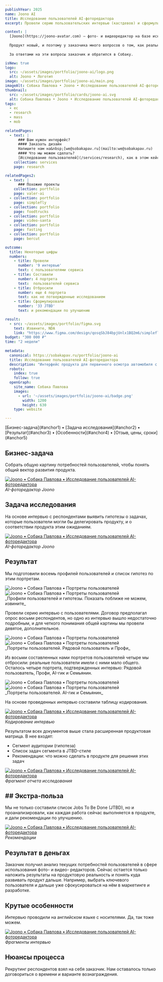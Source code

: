 ```yaml
---
publishYear: 2025
name: Joono AI
title: Исследование пользователей AI-фоторедактора 
excerpt: Провели серию пользовательских интервью (кастдевов) и сформулировали гипотезы, которые помогут улучшить мобильное приложение Joono.

context: |
  [Joono](https://joono-avatar.com) — фото- и видеоредактор на базе искусственного интеллекта, который позволяет превращать и изменять фотографии согласно последним модным трендам соцсетей.  
  
  Продукт новый, и поэтому у заказчика много вопросов о том, как реально ведут себя люди. Неясно в том числе, какие есть типы пользователей, какую работу они хотят делегировать продукту, каковы их ожидания и где они встречаются, а где нет, с реальностью приложения.
  
  За ответами на эти вопросы заказчик и обратился в Собаку. 

isNew: true
logo:
  src: ~/assets/images/portfolio/joono-ai/logo.png
  alt: Joono • Логотип
image: ~/assets/images/portfolio/joono-ai/main.png
imageAlt: Собака Павлова • Joono • Исследование пользователей AI-фоторедактора
thumbnail:
  src: ~/assets/images/portfolio/cards/joono-ai.svg
  alt: Собака Павлова • Joono • Исследование пользователей AI-фоторедактора 
tags:
  - ec
  - research
  - mass
  - mob
  
relatedPages:
  - text: |
      ### Вам нужен интерфейс?
      #### Заказать дизайн
      Напишите нам на&nbsp;[we@sobakapav.ru](mailto:we@sobakapav.ru) 
      #### Что мы можем сделать?
      [Исследование пользователей](/services/research), как в этом кейсе, и [многое другое](/services). 
    collection: services
    page: research

relatedPages2:
  - text: |
      ### Похожие проекты
    collection: portfolio
    page: valer-ai
  - collection: portfolio
    page: simplefly
  - collection: portfolio
    page: foodtrucks
  - collection: portfolio
    page: video-santa
  - collection: portfolio
    page: fasting
  - collection: portfolio
    page: bercut

outcome:
  title: Некоторые цифры
  numbers:
    - title: Провели
      number: '9 интервью'
      text: с пользователями сервиса 
    - title: Составили
      number: 4 портрета
      text:  пользователей сервиса
    - title: Отбросили
      number: еще 4 портрета
      text: как не потвержденные исследованием
    - title: Сформулировали
      number: '33 JTBD'
      text: и рекомендации по улучшению

result:
  - src: ~/assets/images/portfolio/figma.svg
    text: Извините, NDA
    link: "https://www.figma.com/design/qosqSbJ84bpjUnlx1BQ2m6/simplefly?node-id=5-15406&t=VW71xi0QkSmWx0f1-0"
budget: "300 000 ₽"
time: "2 недели"
  
metadata:
  canonical: https://sobakapav.ru/portfolio/joono-ai
  title: Исследование пользователей AI-фоторедактора
  description: "Интерфейс продукта для первичного осмотра автомобиля с помощью искусственного интеллекта."
  robots:
    index: true
    follow: true
  openGraph:
    site_name: Собака Павлова
    images:
      - url: '~/assets/images/portfolio/joono-ai/badge.png'
        width: 1200
        height: 630
    type: website

---
```


<TOC>
[Бизнес-задача](#anchor1) • [Задача исследования](#anchor2) • [Результат](#anchor3) • [Особенности](#anchor4) • [Отзыв, цены, сроки](#anchor5)
</TOC>

## <a name="anchor1" />Бизнес-задача

Собрать общую картину потребностей пользователей, чтобы понять общий вектор развития продукта.

<a href="/images/portfolio/joono-ai/1.png" target="_blank">![Joono • Собака Павлова • Исследование пользователей AI-фоторедактора](~/assets/images/portfolio/joono-ai/1.png)</a>
_AI-фоторедактор Joono_

## <a name="anchor2" />Задача исследования

На основе интервью с респондентами выявить гипотезы о задачах, которые пользователи могли бы делегировать продукту, и о соответствии продукта этим ожиданиям.

<a href="/images/portfolio/joono-ai/2.png" target="_blank">![Joono • Собака Павлова • Исследование пользователей AI-фоторедактора](~/assets/images/portfolio/joono-ai/2.png)</a>
_AI-фоторедактор Joono_

## <a name="anchor3" />Результат

Мы подготовили восемь профилей пользователей и список гипотез по этим портретам.

<div class="flex gap-2 flex-wrap"> <Image src="~/assets/images/portfolio/joono-ai/7.png" alt="Joono • Собака Павлова • Портреты пользователей" class="min-w-72 grow shrink basis-0"/> <Image src="~/assets/images/portfolio/joono-ai/8.png" alt="Joono • Собака Павлова • Портреты пользователей" class="min-w-72 grow shrink basis-0" /></div>
_Профили пользователей и гипотезы. Показать поближе не можем, извините_

Провели серию интервью с пользователями. Договор предполагал опрос восьми респондентов, но одно из интервью вышло недостаточно подробным, и для четкого понимания общей картины мы провели девятое, дополнительное. 

<div class="flex gap-2 flex-wrap"> <Image src="~/assets/images/portfolio/joono-ai/4.png" alt="Joono • Собака Павлова • Портреты пользователей" class="min-w-72 grow shrink basis-0"/> <Image src="~/assets/images/portfolio/joono-ai/3.png" alt="Joono • Собака Павлова • Портреты пользователей" class="min-w-72 grow shrink basis-0" /></div>
_Портреты пользователей. Рядовой пользователь и Профи_

Из восьми составленных нами портретов пользователей четыре мы отбросили: реальные пользователи имели с ними мало общего. Осталось четыре портрета, подтвержденных интервью: Рядовой пользователь, Профи, AI-гик и Семьянин. 

<div class="flex gap-2 flex-wrap"><Image src="~/assets/images/portfolio/joono-ai/5.png" alt="Joono • Собака Павлова • Портреты пользователей" class="min-w-72 grow shrink basis-0" /> <Image src="~/assets/images/portfolio/joono-ai/6.png" alt="Joono • Собака Павлова • Портреты пользователей" class="min-w-72 grow shrink basis-0" /> </div>
_Портреты пользователей. AI-гик и Семьянин_

На основе проведенных интервью составили таблицу кодирования. 

<a href="/images/portfolio/joono-ai/9.png" target="_blank">![Joono • Собака Павлова • Исследование пользователей AI-фоторедактора](~/assets/images/portfolio/joono-ai/9.png)</a>
_Кодирование интервью_

Результатом всех документов выше стала расширенная продуктовая матрица. В нее входят:
- Сегмент аудитории (гипотеза)
- Список задач сегмента в JTBD-стиле
- Рекомендации: что можно сделать в продукте для решения этих задач

<a href="/images/portfolio/joono-ai/10.png" target="_blank">![Joono • Собака Павлова • Исследование пользователей AI-фоторедактора](~/assets/images/portfolio/joono-ai/10.png)</a>
_Фрагмент отчета исследования_

## <a name="anchor4" />## Экстра-польза

Мы не только составили список Jobs To Be Done (JTBD), но и проанализировали, как каждая работа сейчас выполняется в продукте, и дали рекомендации по улучшению. 

<a href="/images/portfolio/joono-ai/11.png" target="_blank">![Joono • Собака Павлова • Исследование пользователей AI-фоторедактора](~/assets/images/portfolio/joono-ai/11.png)</a>
_Рекомендации_

## <a name="anchor5" />Результат в деньгах
Заказчик получил анализ текущих потребностей пользователей в сфере использования фото- и видео- редакторов. Сейчас остается только наложить результаты на продуктовую реальность и понять куда развивать продукт дальше. Например, выбрать ключевого пользователя и дальше уже сфокусироваться на нём в маркетинге и разработке. 

## <a name="anchor6" />Крутые особенности

Интервью проводили на английском языке с носителями. Да, так тоже можем.

<a href="/images/portfolio/joono-ai/12.png" target="_blank">![Joono • Собака Павлова • Исследование пользователей AI-фоторедактора](~/assets/images/portfolio/joono-ai/12.png)</a>
_Фрагменты интервью_

## <a name="anchor7" />Нюансы процесса

Рекрутинг респондентов взял на себя заказчик. Нам оставалось только договориться о времени и варианте вознаграждения. 

## <a name="anchor8" />


